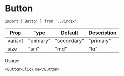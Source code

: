 # Button

```tsx
import { Button } from '../index';
```

| Prop    | Type                         | Default   | Description    |
| ------- | ---------------------------- | --------- | -------------- |
| variant | "primary" | "secondary"        | "primary" | Visual style   |
| size    | "sm" | "md" | "lg"             | "md"      | Button size    |

Usage:

```tsx
<Button>Click me</Button>
```

